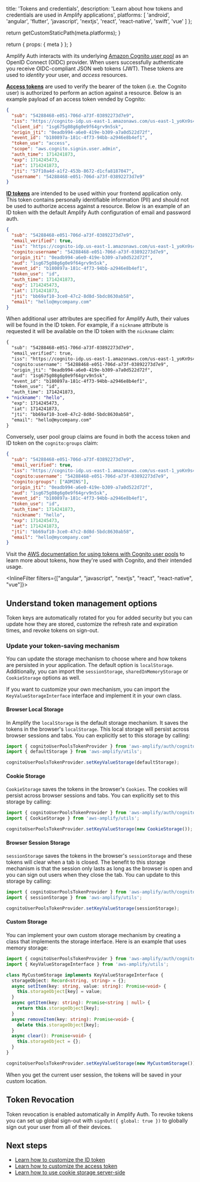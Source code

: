 
  title: 'Tokens and credentials',
  description: 'Learn about how tokens and credentials are used in Amplify applications',
  platforms: [
    'android',
    'angular',
    'flutter',
    'javascript',
    'nextjs',
    'react',
    'react-native',
    'swift',
    'vue'
  ]
};

  return getCustomStaticPath(meta.platforms);
}

  return {
    props: {
      meta
    }
  };
}

Amplify Auth interacts with its underlying [Amazon Cognito user pool](https://docs.aws.amazon.com/cognito/latest/developerguide/cognito-user-identity-pools.html) as an OpenID Connect (OIDC) provider. When users successfully authenticate you receive OIDC-compliant JSON web tokens (JWT). These tokens are used to _identity_ your user, and _access_ resources.

[**Access tokens**](https://docs.aws.amazon.com/cognito/latest/developerguide/amazon-cognito-user-pools-using-the-access-token.html) are used to verify the bearer of the token (i.e. the Cognito user) is authorized to perform an action against a resource. Below is an example payload of an access token vended by Cognito:

```json
{
  "sub": "54288468-e051-706d-a73f-03892273d7e9",
  "iss": "https://cognito-idp.us-east-1.amazonaws.com/us-east-1_yoKn9s4Tq",
  "client_id": "1sg675g08g6g0e9f64grv9n5sk",
  "origin_jti": "0eadb994-a6e0-419e-b309-a7a0d522d72f",
  "event_id": "b180897a-181c-4f73-94bb-a2946e8b4ef1",
  "token_use": "access",
  "scope": "aws.cognito.signin.user.admin",
  "auth_time": 1714241873,
  "exp": 1714245473,
  "iat": 1714241873,
  "jti": "57f10a4d-a1f2-453b-8672-d1cfa8187047",
  "username": "54288468-e051-706d-a73f-03892273d7e9"
}
```

[**ID tokens**](https://docs.aws.amazon.com/cognito/latest/developerguide/amazon-cognito-user-pools-using-the-id-token.html) are intended to be used within your frontend application only. This token contains personally identifiable information (PII) and should not be used to authorize access against a resource. Below is an example of an ID token with the default Amplify Auth configuration of email and password auth.

```json
{
  "sub": "54288468-e051-706d-a73f-03892273d7e9",
  "email_verified": true,
  "iss": "https://cognito-idp.us-east-1.amazonaws.com/us-east-1_yoKn9s4Tq",
  "cognito:username": "54288468-e051-706d-a73f-03892273d7e9",
  "origin_jti": "0eadb994-a6e0-419e-b309-a7a0d522d72f",
  "aud": "1sg675g08g6g0e9f64grv9n5sk",
  "event_id": "b180897a-181c-4f73-94bb-a2946e8b4ef1",
  "token_use": "id",
  "auth_time": 1714241873,
  "exp": 1714245473,
  "iat": 1714241873,
  "jti": "bb69af10-3ce0-47c2-8d8d-5bdc8630ab58",
  "email": "hello@mycompany.com"
}
```

When additional user attributes are specified for Amplify Auth, their values will be found in the ID token. For example, if a `nickname` attribute is requested it will be available on the ID token with the `nickname` claim:

```diff
{
  "sub": "54288468-e051-706d-a73f-03892273d7e9",
  "email_verified": true,
  "iss": "https://cognito-idp.us-east-1.amazonaws.com/us-east-1_yoKn9s4Tq",
  "cognito:username": "54288468-e051-706d-a73f-03892273d7e9",
  "origin_jti": "0eadb994-a6e0-419e-b309-a7a0d522d72f",
  "aud": "1sg675g08g6g0e9f64grv9n5sk",
  "event_id": "b180897a-181c-4f73-94bb-a2946e8b4ef1",
  "token_use": "id",
  "auth_time": 1714241873,
+ "nickname": "hello",
  "exp": 1714245473,
  "iat": 1714241873,
  "jti": "bb69af10-3ce0-47c2-8d8d-5bdc8630ab58",
  "email": "hello@mycompany.com"
}
```

Conversely, user pool group claims are found in both the access token and ID token on the `cognito:groups` claim:

```json
{
  "sub": "54288468-e051-706d-a73f-03892273d7e9",
  "email_verified": true,
  "iss": "https://cognito-idp.us-east-1.amazonaws.com/us-east-1_yoKn9s4Tq",
  "cognito:username": "54288468-e051-706d-a73f-03892273d7e9",
  "cognito:groups": ["ADMINS"],
  "origin_jti": "0eadb994-a6e0-419e-b309-a7a0d522d72f",
  "aud": "1sg675g08g6g0e9f64grv9n5sk",
  "event_id": "b180897a-181c-4f73-94bb-a2946e8b4ef1",
  "token_use": "id",
  "auth_time": 1714241873,
  "nickname": "hello",
  "exp": 1714245473,
  "iat": 1714241873,
  "jti": "bb69af10-3ce0-47c2-8d8d-5bdc8630ab58",
  "email": "hello@mycompany.com"
}
```

Visit the [AWS documentation for using tokens with Cognito user pools](https://docs.aws.amazon.com/cognito/latest/developerguide/amazon-cognito-user-pools-using-tokens-with-identity-providers.html) to learn more about tokens, how they're used with Cognito, and their intended usage.

<InlineFilter filters={["angular", "javascript", "nextjs", "react", "react-native", "vue"]}>

## Understand token management options

Token keys are automatically rotated for you for added security but you can update how they are stored, customize the refresh rate and expiration times, and revoke tokens on sign-out.

### Update your token-saving mechanism

You can update the storage mechanism to choose where and how tokens are persisted in your application. The default option is `localStorage`. Additionally, you can import the `sessionStorage`, `sharedInMemoryStorage` or `CookieStorage` options as well.

If you want to customize your own mechanism, you can import the `KeyValueStorageInterface` interface and implement it in your own class.

#### Browser Local Storage

In Amplify the `localStorage` is the default storage mechanism. It saves the tokens in the browser's `localStorage`. This local storage will persist across browser sessions and tabs. You can explicitly set to this storage by calling:

```ts
import { cognitoUserPoolsTokenProvider } from 'aws-amplify/auth/cognito';
import { defaultStorage } from 'aws-amplify/utils';

cognitoUserPoolsTokenProvider.setKeyValueStorage(defaultStorage);
```

#### Cookie Storage

`CookieStorage` saves the tokens in the browser's `Cookies`. The cookies will persist across browser sessions and tabs. You can explicitly set to this storage by calling:

```ts
import { cognitoUserPoolsTokenProvider } from 'aws-amplify/auth/cognito';
import { CookieStorage } from 'aws-amplify/utils';

cognitoUserPoolsTokenProvider.setKeyValueStorage(new CookieStorage());
```

#### Browser Session Storage

`sessionStorage` saves the tokens in the browser's `sessionStorage` and these tokens will clear when a tab is closed. The benefit to this storage mechanism is that the session only lasts as long as the browser is open and you can sign out users when they close the tab. You can update to this storage by calling:

```ts
import { cognitoUserPoolsTokenProvider } from 'aws-amplify/auth/cognito';
import { sessionStorage } from 'aws-amplify/utils';

cognitoUserPoolsTokenProvider.setKeyValueStorage(sessionStorage);
```

#### Custom Storage

You can implement your own custom storage mechanism by creating a class that implements the storage interface. Here is an example that uses memory storage:

```ts
import { cognitoUserPoolsTokenProvider } from 'aws-amplify/auth/cognito';
import { KeyValueStorageInterface } from 'aws-amplify/utils';

class MyCustomStorage implements KeyValueStorageInterface {
  storageObject: Record<string, string> = {};
  async setItem(key: string, value: string): Promise<void> {
    this.storageObject[key] = value;
  }
  async getItem(key: string): Promise<string | null> {
    return this.storageObject[key];
  }
  async removeItem(key: string): Promise<void> {
    delete this.storageObject[key];
  }
  async clear(): Promise<void> {
    this.storageObject = {};
  }
}

cognitoUserPoolsTokenProvider.setKeyValueStorage(new MyCustomStorage());
```

When you get the current user session, the tokens will be saved in your custom location.

</InlineFilter>

## Token Revocation

Token revocation is enabled automatically in Amplify Auth. To revoke tokens you can set up global sign-out with `signOut({ global: true })` to globally sign out your user from all of their devices.

## Next steps

- [Learn how to customize the ID token](/[platform]/build-a-backend/auth/examples/customize-id-token/)
- [Learn how to customize the access token](/[platform]/build-a-backend/auth/examples/customize-access-token/)
- [Learn how to use cookie storage server-side](/[platform]/build-a-backend/auth/connect-your-frontend/server-side/)



